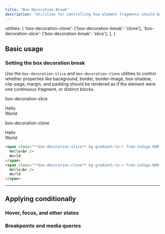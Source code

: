 ```yaml
---
title: "Box Decoration Break"
description: "Utilities for controlling how element fragments should be rendered across multiple lines, columns, or pages."
---
```



  utilities: {
    'box-decoration-clone': {'box-decoration-break': 'clone'},
    'box-decoration-slice': {'box-decoration-break': 'slice'},
  },
}

## Basic usage

### Setting the box decoration break

Use the `box-decoration-slice` and `box-decoration-clone` utilities to control whether properties like background, border, border-image, box-shadow, clip-page, margin, and padding should be rendered as if the element were one continuous fragment, or distinct blocks.

<Example>
  <div class="grid grid-cols-1 sm:grid-cols-2 gap-10 px-10 font-mono font-bold">
    <div class="flex flex-col">
      <p class="font-medium text-sm text-slate-500 font-mono mb-3 dark:text-slate-400">box-decoration-slice</p>
      <div class="text-5xl font-extrabold leading-none tracking-tight font-sans">
        <span class="box-decoration-slice text-white bg-gradient-to-r from-indigo-600 to-pink-500 leading-[3.5rem] px-2">
          Hello<br />
          World
        </span>
      </div>
    </div>
    <div class="flex flex-col">
      <p class="font-medium text-sm text-slate-500 font-mono mb-3 dark:text-slate-400">box-decoration-clone</p>
      <div class="text-5xl font-extrabold leading-none tracking-tight font-sans">
        <span class="box-decoration-clone text-white bg-gradient-to-r from-indigo-600 to-pink-500 leading-[3.5rem] px-2">
          Hello<br />
          World
        </span>
      </div>
    </div>
  </div>
</Example>

```html
<span class="**box-decoration-slice** bg-gradient-to-r from-indigo-600 to-pink-500 text-white px-2 ...">
  Hello<br />
  World
</span>
<span class="**box-decoration-clone** bg-gradient-to-r from-indigo-600 to-pink-500 text-white px-2 ...">
  Hello<br />
  World
</span>
```

---

## <Heading ignore>Applying conditionally</Heading>

### <Heading ignore>Hover, focus, and other states</Heading>

<HoverFocusAndOtherStates defaultClass="box-decoration-clone" featuredClass="box-decoration-slice" />

### <Heading ignore>Breakpoints and media queries</Heading>

<BreakpointsAndMediaQueries defaultClass="box-decoration-clone" featuredClass="box-decoration-slice" />
